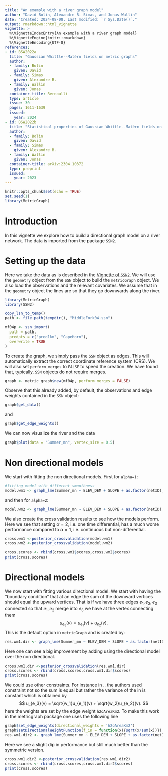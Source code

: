 ```yaml
---
title: "An example with a river graph model"
author: "David Bolin, Alexandre B. Simas, and Jonas Wallin"
date: "Created: 2024-08-08. Last modified: `r Sys.Date()`."
output: rmarkdown::html_vignette
vignette: >
  %\VignetteIndexEntry{An example with a river graph model}
  %\VignetteEngine{knitr::rmarkdown}
  %\VignetteEncoding{UTF-8}
references:
- id: BSW2022a
  title: "Gaussian Whittle--Matérn fields on metric graphs"
  author:
  - family: Bolin
    given: David
  - family: Simas
    given: Alexandre B.
  - family: Wallin
    given: Jonas
  container-title: Bernoulli
  type: article
  issue: 30
  pages: 1611-1639
  issued:
    year: 2024
- id: BSW2022b
  title: "Statistical properties of Gaussian Whittle--Matérn fields on metric graphs"
  author:
  - family: Bolin
    given: David
  - family: Simas
    given: Alexandre B.
  - family: Wallin
    given: Jonas
  container-title: arXiv:2304.10372
  type: preprint
  issued:
    year: 2023
---
```


```r
knitr::opts_chunk$set(echo = TRUE)
set.seed(1)
library(MetricGraph)
```

# Introduction

In this vignette we explore how to build a directional graph model on a river network. The data is imported from the package `SSN2`.


# Setting up the data
Here we take the data as is described in the [Vignette  of `SSN2` ](https://cran.r-project.org/web/packages/SSN2/vignettes/introduction.html). We will use the `geometry` object from the `SSN` object to build the `metricGraph` object. We also load the observations and the relevant covariates. We assume that in the `geometry` object the lines are so that they go downwards along the river.
```r
library(MetricGraph)
library(SSN2)

copy_lsn_to_temp()
path <- file.path(tempdir(), "MiddleFork04.ssn")

mf04p <- ssn_import(
  path = path,
  predpts = c("pred1km", "CapeHorn"),
  overwrite = TRUE
)
```

To create the graph, we simply pass the `SSN` object as edges. This will automatically extract the correct coordinate reference system (CRS). We will also set
`perform_merges` to `FALSE` to speed the creation. We have found that, typically, `SSN` objects do not require merges.

```r
graph <- metric_graph$new(mf04p, perform_merges = FALSE)
```

Observe that this already added, by default, the observations and edge weights contained in the `SSN` object:

```r
graph$get_data()
```
and
```r
graph$get_edge_weights()
```

We can now visualize the river and the data 
```r
graph$plot(data = "Summer_mn", vertex_size = 0.5)
```
# Non directional models
We start with fitting the non directional models. First for `alpha=1`:
```r
#fitting model with different smoothness
model.wm1 <- graph_lme(Summer_mn ~ ELEV_DEM + SLOPE + as.factor(netID), graph = graph, model = 'wm1')
```
and then for `alpha=2`:
```r
model.wm2 <- graph_lme(Summer_mn ~ ELEV_DEM + SLOPE + as.factor(netID), graph = graph, model = 'wm2')
```

We also create the cross validation results to see how the models perform. Here we see that setting $\alpha=2$, i.e. one time differential, has a much worse performance compared to $\alpha=1$, i.e. continuous but non-differential.

```r
cross.wm1 <-posterior_crossvalidation(model.wm1)
cross.wm2 <-posterior_crossvalidation(model.wm2)

cross.scores <- rbind(cross.wm1$scores,cross.wm2$scores)
print(cross.scores)
```
# Directional models
We now start with fitting various directional model. 
We start with having the "boundary condition" that at an edge the sum of the downward vertices should equal the upward vertices. That is if we have three edges $e_1,e_2,e_3$ connected so that $e_1,e_2$ merge into $e_3$ we have at the vertex connecting them
$$
u_{e_3}(v) = u_{e_1}(v) + u_{e_2}(v).
$$
This is the default option in `metricGraph` and is created by:

```r
res.wm1.dir <- graph_lme(Summer_mn ~ ELEV_DEM + SLOPE + as.factor(netID), graph = graph, model = 'wmd1')
```

Here one can see a big improvement by adding using the directional model over the non directional.
```r
cross.wm1.dir <-posterior_crossvalidation(res.wm1.dir)
cross.scores <- rbind(cross.scores,cross.wm1.dir$scores)
print(cross.scores)
```

We could use other constraints. For instance in .. the authors used constraint not so the sum is equal but rather the variance of the in is constant which is obtained by
$$
u_{e_3}(v) = \sqrt{w_1}u_{e_1}(v) + \sqrt{w_2}u_{e_2}(v).
$$
here the weights are set by the edge weight `h2oAreaKm2`.
To make this work in the metricgraph package one uses the following line
```r
graph$set_edge_weights(directional_weights = 'h2oAreaKm2')
graph$setDirectionalWeightFunction(f_in = function(x){sqrt(x/sum(x))})
res.wm1.dir2 <- graph_lme(Summer_mn ~ ELEV_DEM + SLOPE + as.factor(netID), graph = graph, model = 'wmd1')
```

Here we see a slight dip in performance but still much better than the symmetric version.
```r
cross.wm1.dir2 <-posterior_crossvalidation(res.wm1.dir2)
cross.scores <- rbind(cross.scores,cross.wm1.dir2$scores)
print(cross.scores)
```
